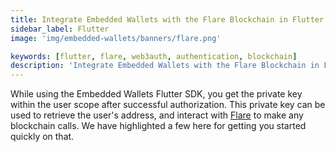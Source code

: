 ```yaml
---
title: Integrate Embedded Wallets with the Flare Blockchain in Flutter
sidebar_label: Flutter
image: 'img/embedded-wallets/banners/flare.png'

keywords: [flutter, flare, web3auth, authentication, blockchain]
description: 'Integrate Embedded Wallets with the Flare Blockchain in Flutter | Embedded Wallets'
---
```



While using the Embedded Wallets Flutter SDK, you get the private key within the user scope after successful authorization. This private key can be used to retrieve the user's address, and interact with [Flare](https://www.flare.network) to make any blockchain calls. We have highlighted a few here for getting you started quickly on that.

<EVMInteraction />
